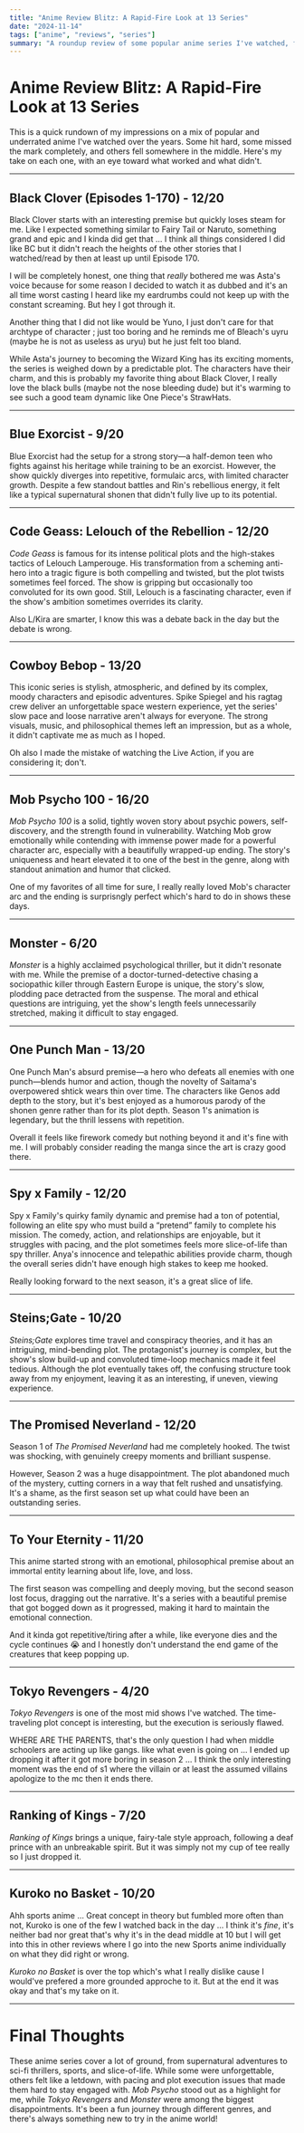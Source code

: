 ```yaml
---
title: "Anime Review Blitz: A Rapid-Fire Look at 13 Series"
date: "2024-11-14"
tags: ["anime", "reviews", "series"]
summary: "A roundup review of some popular anime series I've watched, from the highs of Mob Psycho, Black Clover to the lows of Tokyo Revengers, and everything in between."
---
```


# Anime Review Blitz: A Rapid-Fire Look at 13 Series

This is a quick rundown of my impressions on a mix of popular and underrated anime I've watched over the years. Some hit hard, some missed the mark completely, and others fell somewhere in the middle. Here's my take on each one, with an eye toward what worked and what didn't.

---

## Black Clover (Episodes 1-170) - **12/20**

Black Clover starts with an interesting premise but quickly loses steam for me. Like I expected something similar to Fairy Tail or Naruto, something grand and epic and I kinda did get that ... I think all things considered I did like BC but it didn't reach the heights of the other stories that I watched/read by then at least up until Episode 170.

I will be completely honest, one thing that _really_ bothered me was Asta's voice because for some reason I decided to watch it as dubbed and it's an all time worst casting I heard like my eardrumbs could not keep up with the constant screaming. But hey I got through it.

Another thing that I did not like would be Yuno, I just don't care for that archtype of character ; just too boring and he reminds me of Bleach's uyru (maybe he is not as useless as uryu) but he just felt too bland.

While Asta's journey to becoming the Wizard King has its exciting moments, the series is weighed down by a predictable plot. The characters have their charm, and this is probably my favorite thing about Black Clover, I really love the black bulls (maybe not the nose bleeding dude) but it's warming to see such a good team dynamic like One Piece's StrawHats.

---

## Blue Exorcist - **9/20**

Blue Exorcist had the setup for a strong story—a half-demon teen who fights against his heritage while training to be an exorcist. However, the show quickly diverges into repetitive, formulaic arcs, with limited character growth. Despite a few standout battles and Rin's rebellious energy, it felt like a typical supernatural shonen that didn't fully live up to its potential.

---

## Code Geass: Lelouch of the Rebellion - **12/20**

_Code Geass_ is famous for its intense political plots and the high-stakes tactics of Lelouch Lamperouge. His transformation from a scheming anti-hero into a tragic figure is both compelling and twisted, but the plot twists sometimes feel forced. The show is gripping but occasionally too convoluted for its own good. Still, Lelouch is a fascinating character, even if the show's ambition sometimes overrides its clarity.

Also L/Kira are smarter, I know this was a debate back in the day but the debate is wrong.

---

## Cowboy Bebop - **13/20**

This iconic series is stylish, atmospheric, and defined by its complex, moody characters and episodic adventures. Spike Spiegel and his ragtag crew deliver an unforgettable space western experience, yet the series' slow pace and loose narrative aren't always for everyone. The strong visuals, music, and philosophical themes left an impression, but as a whole, it didn't captivate me as much as I hoped.

Oh also I made the mistake of watching the Live Action, if you are considering it; don't.

---

## Mob Psycho 100 - **16/20**

_Mob Psycho 100_ is a solid, tightly woven story about psychic powers, self-discovery, and the strength found in vulnerability. Watching Mob grow emotionally while contending with immense power made for a powerful character arc, especially with a beautifully wrapped-up ending. The story's uniqueness and heart elevated it to one of the best in the genre, along with standout animation and humor that clicked.

One of my favorites of all time for sure, I really really loved Mob's character arc and the ending is surprisngly perfect which's hard to do in shows these days.

---

## Monster - **6/20**

_Monster_ is a highly acclaimed psychological thriller, but it didn't resonate with me. While the premise of a doctor-turned-detective chasing a sociopathic killer through Eastern Europe is unique, the story's slow, plodding pace detracted from the suspense. The moral and ethical questions are intriguing, yet the show's length feels unnecessarily stretched, making it difficult to stay engaged.

---

## One Punch Man - **13/20**

One Punch Man's absurd premise—a hero who defeats all enemies with one punch—blends humor and action, though the novelty of Saitama's overpowered shtick wears thin over time. The characters like Genos add depth to the story, but it's best enjoyed as a humorous parody of the shonen genre rather than for its plot depth. Season 1's animation is legendary, but the thrill lessens with repetition.

Overall it feels like firework comedy but nothing beyond it and it's fine with me. I will probably consider reading the manga since the art is crazy good there.

---

## Spy x Family - **12/20**

Spy x Family's quirky family dynamic and premise had a ton of potential, following an elite spy who must build a “pretend” family to complete his mission. The comedy, action, and relationships are enjoyable, but it struggles with pacing, and the plot sometimes feels more slice-of-life than spy thriller. Anya's innocence and telepathic abilities provide charm, though the overall series didn't have enough high stakes to keep me hooked.

Really looking forward to the next season, it's a great slice of life.

---

## Steins;Gate - **10/20**

_Steins;Gate_ explores time travel and conspiracy theories, and it has an intriguing, mind-bending plot. The protagonist's journey is complex, but the show's slow build-up and convoluted time-loop mechanics made it feel tedious. Although the plot eventually takes off, the confusing structure took away from my enjoyment, leaving it as an interesting, if uneven, viewing experience.

---

## The Promised Neverland - **12/20**

Season 1 of _The Promised Neverland_ had me completely hooked. The twist was shocking, with genuinely creepy moments and brilliant suspense.

However, Season 2 was a huge disappointment. The plot abandoned much of the mystery, cutting corners in a way that felt rushed and unsatisfying. It's a shame, as the first season set up what could have been an outstanding series.

---

## To Your Eternity - **11/20**

This anime started strong with an emotional, philosophical premise about an immortal entity learning about life, love, and loss.

The first season was compelling and deeply moving, but the second season lost focus, dragging out the narrative. It's a series with a beautiful premise that got bogged down as it progressed, making it hard to maintain the emotional connection.

And it kinda got repetitive/tiring after a while, like everyone dies and the cycle continues :sob: and I honestly don't understand the end game of the creatures that keep popping up.

---

## Tokyo Revengers - **4/20**

_Tokyo Revengers_ is one of the most mid shows I've watched. The time-traveling plot concept is interesting, but the execution is seriously flawed.

WHERE ARE THE PARENTS, that's the only question I had when middle schoolers are acting up like gangs. like what even is going on ... I ended up dropping it after it got more boring in season 2 ... I think the only interesting moment was the end of s1 where the villain or at least the assumed villains apologize to the mc then it ends there.

---

## Ranking of Kings - **7/20**

_Ranking of Kings_ brings a unique, fairy-tale style approach, following a deaf prince with an unbreakable spirit. But it was simply not my cup of tee really so I just dropped it.

---

## Kuroko no Basket - **10/20**

Ahh sports anime ... Great concept in theory but fumbled more often than not, Kuroko is one of the few I watched back in the day ... I think it's _fine_, it's neither bad nor great that's why it's in the dead middle at 10 but I will get into this in other reviews where I go into the new Sports anime individually on what they did right or wrong.

_Kuroko no Basket_ is over the top which's what I really dislike cause I would've prefered a more grounded approche to it. But at the end it was okay and that's my take on it.

---

# Final Thoughts

These anime series cover a lot of ground, from supernatural adventures to sci-fi thrillers, sports, and slice-of-life. While some were unforgettable, others felt like a letdown, with pacing and plot execution issues that made them hard to stay engaged with. _Mob Psycho_ stood out as a highlight for me, while _Tokyo Revengers_ and _Monster_ were among the biggest disappointments. It's been a fun journey through different genres, and there's always something new to try in the anime world!
